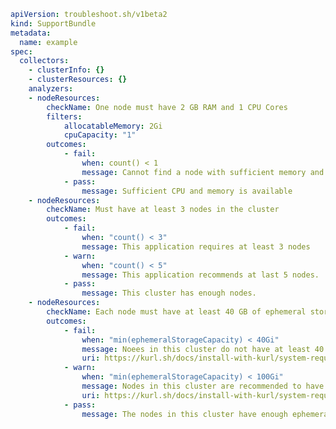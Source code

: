 ```yaml
apiVersion: troubleshoot.sh/v1beta2
kind: SupportBundle
metadata:
  name: example
spec:
  collectors:      
    - clusterInfo: {}
    - clusterResources: {}
    analyzers:
    - nodeResources:
        checkName: One node must have 2 GB RAM and 1 CPU Cores
        filters:
            allocatableMemory: 2Gi
            cpuCapacity: "1"
        outcomes:
            - fail:
                when: count() < 1
                message: Cannot find a node with sufficient memory and cpu
            - pass:
                message: Sufficient CPU and memory is available
    - nodeResources:
        checkName: Must have at least 3 nodes in the cluster
        outcomes:
            - fail:
                when: "count() < 3"
                message: This application requires at least 3 nodes
            - warn:
                when: "count() < 5"
                message: This application recommends at last 5 nodes.
            - pass:
                message: This cluster has enough nodes.
    - nodeResources:
        checkName: Each node must have at least 40 GB of ephemeral storage
        outcomes:
            - fail:
                when: "min(ephemeralStorageCapacity) < 40Gi"
                message: Noees in this cluster do not have at least 40 GB of ephemeral storage.
                uri: https://kurl.sh/docs/install-with-kurl/system-requirements
            - warn:
                when: "min(ephemeralStorageCapacity) < 100Gi"
                message: Nodes in this cluster are recommended to have at least 100 GB of ephemeral storage.
                uri: https://kurl.sh/docs/install-with-kurl/system-requirements
            - pass:
                message: The nodes in this cluster have enough ephemeral storage.          
```